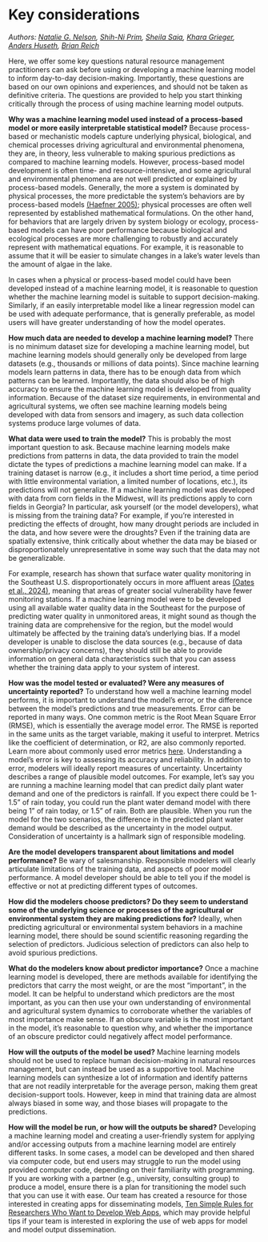 # Key considerations

*Authors: [Natalie G. Nelson](https://bae.ncsu.edu/people/nnelson4/), [Shih-Ni Prim](https://www.linkedin.com/in/shih-ni-prim-14033336/), [Sheila Saia](https://sheilasaia.rbind.io/), [Khara Grieger](https://cals.ncsu.edu/applied-ecology/people/kdgriege/), [Anders Huseth](https://cals.ncsu.edu/entomology-and-plant-pathology/people/ashuseth/), [Brian Reich](https://statistics.sciences.ncsu.edu/people/bjreich/)*

Here, we offer some key questions natural resource management practitioners can ask before using or developing a machine learning model to inform day-to-day decision-making. Importantly, these questions are based on our own opinions and experiences, and should not be taken as definitive criteria. The questions are provided to help you start thinking critically through the process of using machine learning model outputs. 

**Why was a machine learning model used instead of a process-based model or more easily interpretable statistical model?**
Because process-based or mechanistic models capture underlying physical, biological, and chemical processes driving agricultural and environmental phenomena, they are, in theory, less vulnerable to making spurious predictions as compared to machine learning models. However, process-based model development is often time- and resource-intensive, and some agricultural and environmental phenomena are not well predicted or explained by process-based models. Generally, the more a system is dominated by physical processes, the more predictable the system’s behaviors are by process-based models [(Haefner 2005)](https://link.springer.com/book/10.1007/b106568); physical processes are often well represented by established mathematical formulations. On the other hand, for behaviors that are largely driven by system biology or ecology, process-based models can have poor performance because biological and ecological processes are more challenging to robustly and accurately represent with mathematical equations. For example, it is reasonable to assume that it will be easier to simulate changes in a lake’s water levels than the amount of algae in the lake. 

In cases when a physical or process-based model could have been developed instead of a machine learning model, it is reasonable to question whether the machine learning model is suitable to support decision-making. Similarly, if an easily interpretable model like a linear regression model can be used with adequate performance, that is generally preferable, as model users will have greater understanding of how the model operates.

**How much data are needed to develop a machine learning model?** 
There is no minimum dataset size for developing a machine learning model, but machine learning models should generally only be developed from large datasets (e.g., thousands or millions of data points). Since machine learning models learn patterns in data, there has to be enough data from which patterns can be learned. Importantly, the data should also be of high accuracy to ensure the machine learning model is developed from quality information. Because of the dataset size requirements, in environmental and agricultural systems, we often see machine learning models being developed with data from sensors and imagery, as such data collection systems produce large volumes of data. 

**What data were used to train the model?** 
This is probably the most important question to ask. Because machine learning models make predictions from patterns in data, the data provided to train the model dictate the types of predictions a machine learning model can make. If a training dataset is narrow (e.g., it includes a short time period, a time period with little environmental variation, a limited number of locations, etc.), its predictions will not generalize. If a machine learning model was developed with data from corn fields in the Midwest, will its predictions apply to corn fields in Georgia? In particular, ask yourself (or the model developers), what is missing from the training data? For example, if you’re interested in predicting the effects of drought, how many drought periods are included in the data, and how severe were the droughts? Even if the training data are spatially extensive, think critically about whether the data may be biased or disproportionately unrepresentative in some way such that the data may not be generalizable. 

For example, research has shown that surface water quality monitoring in the Southeast U.S. disproportionately occurs in more affluent areas [(Oates et al., 2024)](https://doi.org/10.22541/essoar.172191636.66550095/v2), meaning that areas of greater social vulnerability have fewer monitoring stations. If a machine learning model were to be developed using all available water quality data in the Southeast for the purpose of predicting water quality in unmonitored areas, it might sound as though the training data are comprehensive for the region, but the model would ultimately be affected by the training data’s underlying bias. If a model developer is unable to disclose the data sources (e.g., because of data ownership/privacy concerns), they should still be able to provide information on general data characteristics such that you can assess whether the training data apply to your system of interest.

**How was the model tested or evaluated? Were any measures of uncertainty reported?**
To understand how well a machine learning model performs, it is important to understand the model’s error, or the difference between the model’s predictions and true measurements. Error can be reported in many ways. One common metric is the Root Mean Square Error (RMSE), which is essentially the average model error. The RMSE is reported in the same units as the target variable, making it useful to interpret. Metrics like the coefficient of determination, or R2, are also commonly reported. Learn more about commonly used error metrics [here](https://medium.com/@brandon93.w/regression-model-evaluation-metrics-r-squared-adjusted-r-squared-mse-rmse-and-mae-24dcc0e4cbd3). Understanding a model’s error is key to assessing its accuracy and reliability. In addition to error, modelers will ideally report measures of uncertainty. Uncertainty describes a range of plausible model outcomes. For example, let’s say you are running a machine learning model that can predict daily plant water demand and one of the predictors is rainfall. If you expect there could be 1-1.5” of rain today, you could run the plant water demand model with there being 1” of rain today, or 1.5” of rain. Both are plausible. When you run the model for the two scenarios, the difference in the predicted plant water demand would be described as the uncertainty in the model output. Consideration of uncertainty is a hallmark sign of responsible modeling. 

**Are the model developers transparent about limitations and model performance?**
Be wary of salesmanship. Responsible modelers will clearly articulate limitations of the training data, and aspects of poor model performance. A model developer should be able to tell you if the model is effective or not at predicting different types of outcomes.

**How did the modelers choose predictors? Do they seem to understand some of the underlying science or processes of the agricultural or environmental system they are making predictions for?**
Ideally, when predicting agricultural or environmental system behaviors in a machine learning model, there should be sound scientific reasoning regarding the selection of predictors. Judicious selection of predictors can also help to avoid spurious predictions.

**What do the modelers know about predictor importance?**
Once a machine learning model is developed, there are methods available for identifying the predictors that carry the most weight, or are the most “important”, in the model. It can be helpful to understand which predictors are the most important, as you can then use your own understanding of environmental and agricultural system dynamics to corroborate whether the variables of most importance make sense. If an obscure variable is the most important in the model, it’s reasonable to question why, and whether the importance of an obscure predictor could negatively affect model performance. 

**How will the outputs of the model be used?** 
Machine learning models should not be used to replace human decision-making in natural resources management, but can instead be used as a supportive tool. Machine learning models can synthesize a lot of information and identify patterns that are not readily interpretable for the average person, making them great decision-support tools. However, keep in mind that training data are almost always biased in some way, and those biases will propagate to the predictions. 

**How will the model be run, or how will the outputs be shared?**
Developing a machine learning model and creating a user-friendly system for applying and/or accessing outputs from a machine learning model are entirely different tasks. In some cases, a model can be developed and then shared via computer code, but end users may struggle to run the model using provided computer code, depending on their familiarity with programming. If you are working with a partner (e.g., university, consulting group) to produce a model, ensure there is a plan for transitioning the model such that you can use it with ease. Our team has created a resource for those interested in creating apps for disseminating models, [Ten Simple Rules for Researchers Who Want to Develop Web Apps](https://journals.plos.org/ploscompbiol/article?id=10.1371/journal.pcbi.1009663), which may provide helpful tips if your team is interested in exploring the use of web apps for model and model output dissemination. 
